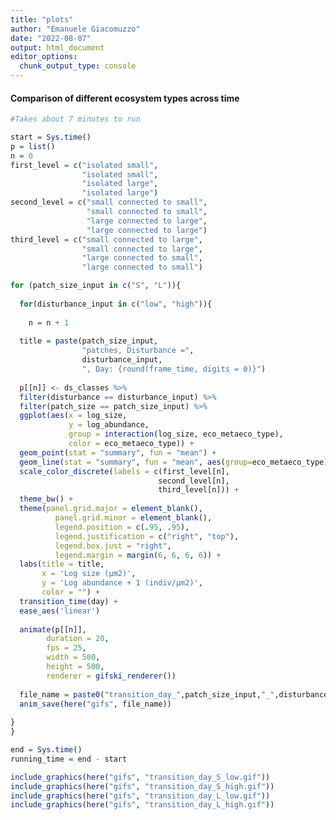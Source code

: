 ```yaml
---
title: "plots"
author: "Emanuele Giacomuzzo"
date: "2022-08-07"
output: html_document
editor_options: 
  chunk_output_type: console
---
```


#### Comparison of different ecosystem types across time

```r
#Takes about 7 minutes to run 

start = Sys.time()
p = list()
n = 0
first_level = c("isolated small", 
                "isolated small", 
                "isolated large", 
                "isolated large")
second_level = c("small connected to small", 
                 "small connected to small", 
                 "large connected to large", 
                 "large connected to large")
third_level = c("small connected to large", 
                "small connected to large", 
                "large connected to small", 
                "large connected to small")

for (patch_size_input in c("S", "L")){
  
  for(disturbance_input in c("low", "high")){
  
    n = n + 1
      
  title = paste(patch_size_input,
                "patches, Disturbance =", 
                disturbance_input, 
                ", Day: {round(frame_time, digits = 0)}")
  
  p[[n]] <- ds_classes %>%
  filter(disturbance == disturbance_input) %>%
  filter(patch_size == patch_size_input) %>%
  ggplot(aes(x = log_size,
             y = log_abundance,
             group = interaction(log_size, eco_metaeco_type),
             color = eco_metaeco_type)) +
  geom_point(stat = "summary", fun = "mean") +
  geom_line(stat = "summary", fun = "mean", aes(group=eco_metaeco_type)) +
  scale_color_discrete(labels = c(first_level[n], 
                                 second_level[n],
                                 third_level[n])) +
  theme_bw() +
  theme(panel.grid.major = element_blank(), 
          panel.grid.minor = element_blank(),
          legend.position = c(.95, .95),
          legend.justification = c("right", "top"),
          legend.box.just = "right",
          legend.margin = margin(6, 6, 6, 6)) +
  labs(title = title,
       x = 'Log size (μm2)', 
       y = 'Log abundance + 1 (indiv/μm2)',
       color = "") +
  transition_time(day) +
  ease_aes('linear')
  
  animate(p[[n]], 
        duration = 20,
        fps = 25, 
        width = 500, 
        height = 500, 
        renderer = gifski_renderer())
  
  file_name = paste0("transition_day_",patch_size_input,"_",disturbance_input,".gif")
  anim_save(here("gifs", file_name))
  
}
}

end = Sys.time()
running_time = end - start
```

```r
include_graphics(here("gifs", "transition_day_S_low.gif"))
include_graphics(here("gifs", "transition_day_S_high.gif"))
include_graphics(here("gifs", "transition_day_L_low.gif"))
include_graphics(here("gifs", "transition_day_L_high.gif"))
```
